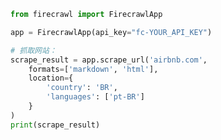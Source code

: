```python Python
from firecrawl import FirecrawlApp

app = FirecrawlApp(api_key="fc-YOUR_API_KEY")

# 抓取网站：
scrape_result = app.scrape_url('airbnb.com', 
    formats=['markdown', 'html'], 
    location={
        'country': 'BR',
        'languages': ['pt-BR']
    }
)
print(scrape_result)
```
